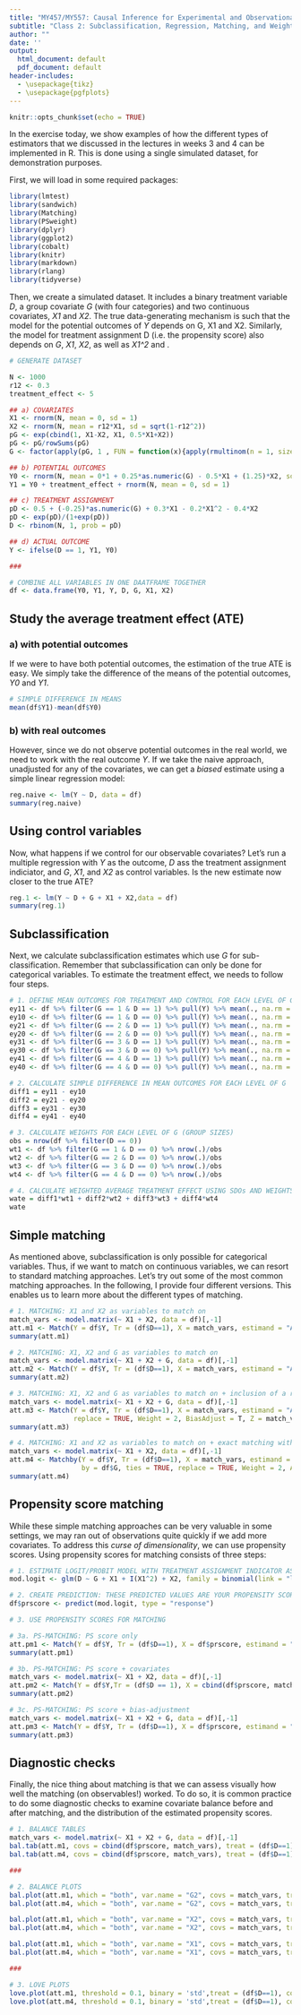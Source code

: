 ```yaml
---
title: "MY457/MY557: Causal Inference for Experimental and Observational Studies"
subtitle: "Class 2: Subclassification, Regression, Matching, and Weighting"
author: ""
date: ''
output:
  html_document: default
  pdf_document: default
header-includes: 
  - \usepackage{tikz}
  - \usepackage{pgfplots}
---
```


```r
knitr::opts_chunk$set(echo = TRUE)
```

#######################################################################################################

In the exercise today, we show examples of how the different types of estimators that we discussed in the lectures in weeks 3 and 4 can be implemented in R. This is done using a single simulated dataset, for demonstration purposes.

First, we will load in some required packages:
```r
library(lmtest)
library(sandwich)
library(Matching)
library(PSweight)
library(dplyr)
library(ggplot2)
library(cobalt)
library(knitr)
library(markdown)
library(rlang)
library(tidyverse)
```

Then, we create a simulated dataset. It includes a binary treatment variable *D*, a group covariate *G* (with four categories) and two continuous covariates, *X1* and *X2*. The true data-generating mechanism is such that the model for the potential outcomes of *Y* depends on G, X1 and X2. Similarly, the model for treatment assignment D (i.e. the propensity score) also depends on *G*, *X1*, *X2*, as well as *X1^2* and .  


```r
# GENERATE DATASET

N <- 1000
r12 <- 0.3
treatment_effect <- 5

## a) COVARIATES
X1 <- rnorm(N, mean = 0, sd = 1)
X2 <- rnorm(N, mean = r12*X1, sd = sqrt(1-r12^2))
pG <- exp(cbind(1, X1-X2, X1, 0.5*X1+X2))
pG <- pG/rowSums(pG) 
G <- factor(apply(pG, 1 , FUN = function(x){apply(rmultinom(n = 1, size = 1, prob = x)==1, 2, which)}))

## b) POTENTIAL OUTCOMES
Y0 <- rnorm(N, mean = 0*1 + 0.25*as.numeric(G) - 0.5*X1 + (1.25)*X2, sd = 3)
Y1 = Y0 + treatment_effect + rnorm(N, mean = 0, sd = 1)

## c) TREATMENT ASSIGNMENT
pD <- 0.5 + (-0.25)*as.numeric(G) + 0.3*X1 - 0.2*X1^2 - 0.4*X2
pD <- exp(pD)/(1+exp(pD))
D <- rbinom(N, 1, prob = pD)

## d) ACTUAL OUTCOME
Y <- ifelse(D == 1, Y1, Y0)

###

# COMBINE ALL VARIABLES IN ONE DAATFRAME TOGETHER
df <- data.frame(Y0, Y1, Y, D, G, X1, X2)
```



## Study the average treatment effect (ATE)

### a) with potential outcomes

If we were to have both potential outcomes, the estimation of the true ATE is easy. We simply take the difference of the means of the potential outcomes, *Y0* and *Y1*.

```r
# SIMPLE DIFFERENCE IN MEANS
mean(df$Y1)-mean(df$Y0)
```

### b) with real outcomes

However, since we do not observe potential outcomes in the real world, we need to work with the real outcome *Y*. If we take the naive approach, unadjusted for any of the covariates, we can get a *biased* estimate using a simple linear regression model: 

```r
reg.naive <- lm(Y ~ D, data = df)
summary(reg.naive)
```


## Using control variables

Now, what happens if we control for our observable covariates? Let's run a multiple regression with *Y* as the outcome, *D* ass the treatment assignment indiciator, and *G*, *X1*, and *X2* as control variables. Is the new estimate now closer to the true ATE?

```r
reg.1 <- lm(Y ~ D + G + X1 + X2,data = df)
summary(reg.1)
```


## Subclassification

Next, we calculate subclassification estimates which use *G* for sub-classification. Remember that subclassification can only be done for categorical variables. To estimate the treatment effect, we needs to follow four steps.

```r
# 1. DEFINE MEAN OUTCOMES FOR TREATMENT AND CONTROL FOR EACH LEVEL OF G
ey11 <- df %>% filter(G == 1 & D == 1) %>% pull(Y) %>% mean(., na.rm = T)
ey10 <- df %>% filter(G == 1 & D == 0) %>% pull(Y) %>% mean(., na.rm = T)
ey21 <- df %>% filter(G == 2 & D == 1) %>% pull(Y) %>% mean(., na.rm = T)
ey20 <- df %>% filter(G == 2 & D == 0) %>% pull(Y) %>% mean(., na.rm = T)
ey31 <- df %>% filter(G == 3 & D == 1) %>% pull(Y) %>% mean(., na.rm = T)
ey30 <- df %>% filter(G == 3 & D == 0) %>% pull(Y) %>% mean(., na.rm = T)
ey41 <- df %>% filter(G == 4 & D == 1) %>% pull(Y) %>% mean(., na.rm = T)
ey40 <- df %>% filter(G == 4 & D == 0) %>% pull(Y) %>% mean(., na.rm = T)

# 2. CALCULATE SIMPLE DIFFERENCE IN MEAN OUTCOMES FOR EACH LEVEL OF G
diff1 = ey11 - ey10
diff2 = ey21 - ey20
diff3 = ey31 - ey30
diff4 = ey41 - ey40

# 3. CALCULATE WEIGHTS FOR EACH LEVEL OF G (GROUP SIZES)
obs = nrow(df %>% filter(D == 0))
wt1 <- df %>% filter(G == 1 & D == 0) %>% nrow(.)/obs
wt2 <- df %>% filter(G == 2 & D == 0) %>% nrow(.)/obs
wt3 <- df %>% filter(G == 3 & D == 0) %>% nrow(.)/obs
wt4 <- df %>% filter(G == 4 & D == 0) %>% nrow(.)/obs

# 4. CALCULATE WEIGHTED AVERAGE TREATMENT EFFECT USING SDOs AND WEIGHTS
wate = diff1*wt1 + diff2*wt2 + diff3*wt3 + diff4*wt4
wate
```


## Simple matching

As mentioned above, subclassification is only possible for categorical variables. Thus, if we want to match on continuous variables, we can resort to standard matching approaches. Let's try out some of the most common matching approaches. In the following, I provide four different versions. This enables us to learn more about the different types of matching.

```r
# 1. MATCHING: X1 and X2 as variables to match on
match_vars <- model.matrix(~ X1 + X2, data = df)[,-1]
att.m1 <- Match(Y = df$Y, Tr = (df$D==1), X = match_vars, estimand = "ATT", M = 1, replace = TRUE, Weight = 2)
summary(att.m1)

# 2. MATCHING: X1, X2 and G as variables to match on
match_vars <- model.matrix(~ X1 + X2 + G, data = df)[,-1]
att.m2 <- Match(Y = df$Y, Tr = (df$D==1), X = match_vars, estimand = "ATT", M = 1, replace = TRUE, Weight = 2)
summary(att.m2)

# 3. MATCHING: X1, X2 and G as variables to match on + inclusion of a regression bias-correction
match_vars <- model.matrix(~ X1 + X2 + G, data = df)[,-1]
att.m3 <- Match(Y = df$Y, Tr = (df$D==1), X = match_vars, estimand = "ATT", M = 1, 
                replace = TRUE, Weight = 2, BiasAdjust = T, Z = match_vars)
summary(att.m3)

# 4. MATCHING: X1 and X2 as variables to match on + exact matching within G
match_vars <- model.matrix(~ X1 + X2, data = df)[,-1]
att.m4 <- Matchby(Y = df$Y, Tr = (df$D==1), X = match_vars, estimand = "ATT", M = 1,
                  by = df$G, ties = TRUE, replace = TRUE, Weight = 2, AI=TRUE)
summary(att.m4)
```


## Propensity score matching

While these simple matching approaches can be very valuable in some settings, we may ran out of observations quite quickly if we add more covariates. To address this *curse of dimensionality*, we can use propensity scores. Using propensity scores for matching consists of three steps:

```r
# 1. ESTIMATE LOGIT/PROBIT MODEL WITH TREATMENT ASSIGNMENT INDICATOR AS OUTCOME
mod.logit <- glm(D ~ G + X1 + I(X1^2) + X2, family = binomial(link = "logit"), data = df)

# 2. CREATE PREDICTION: THESE PREDICTED VALUES ARE YOUR PROPENSITY SCORES
df$prscore <- predict(mod.logit, type = "response")
```


```r
# 3. USE PROPENSITY SCORES FOR MATCHING

# 3a. PS-MATCHING: PS score only
att.pm1 <- Match(Y = df$Y, Tr = (df$D==1), X = df$prscore, estimand = "ATT", M = 1, replace = TRUE, Weight = 2)
summary(att.pm1)

# 3b. PS-MATCHING: PS score + covariates
match_vars <- model.matrix(~ X1 + X2, data = df)[,-1]
att.pm2 <- Match(Y = df$Y,Tr = (df$D == 1), X = cbind(df$prscore, match_vars), estimand = "ATT", M = 1, replace = TRUE, Weight = 2)
summary(att.pm2)

# 3c. PS-MATCHING: PS score + bias-adjustment
match_vars <- model.matrix(~ X1 + X2 + G, data = df)[,-1]
att.pm3 <- Match(Y = df$Y, Tr = (df$D==1), X = df$prscore, estimand = "ATT", M = 1, replace = TRUE, Weight = 2, BiasAdjust = T, Z = match_vars)
summary(att.pm3)
```


## Diagnostic checks

Finally, the nice thing about matching is that we can assess visually how well the matching (on observables!) worked. To do so, it is common practice to do some diagnostic checks to examine covariate balance before and after matching, and the distribution of the estimated propensity scores.

```r
# 1. BALANCE TABLES
match_vars <- model.matrix(~ X1 + X2 + G, data = df)[,-1]
bal.tab(att.m1, covs = cbind(df$prscore, match_vars), treat = (df$D==1))
bal.tab(att.m4, covs = cbind(df$prscore, match_vars), treat = (df$D==1))

###

# 2. BALANCE PLOTS
bal.plot(att.m1, which = "both", var.name = "G2", covs = match_vars, treat = (df$D==1))
bal.plot(att.m4, which = "both", var.name = "G2", covs = match_vars, treat = (df$D==1))

bal.plot(att.m1, which = "both", var.name = "X2", covs = match_vars, treat = (df$D==1))
bal.plot(att.m4, which = "both", var.name = "X2", covs = match_vars, treat = (df$D==1))

bal.plot(att.m1, which = "both", var.name = "X1", covs = match_vars, treat = (df$D==1))
bal.plot(att.m4, which = "both", var.name = "X1", covs = match_vars, treat = (df$D==1))

###

# 3. LOVE PLOTS
love.plot(att.m1, threshold = 0.1, binary = 'std',treat = (df$D==1), covs = match_vars)
love.plot(att.m4, threshold = 0.1, binary = 'std',treat = (df$D==1), covs = match_vars)
```



